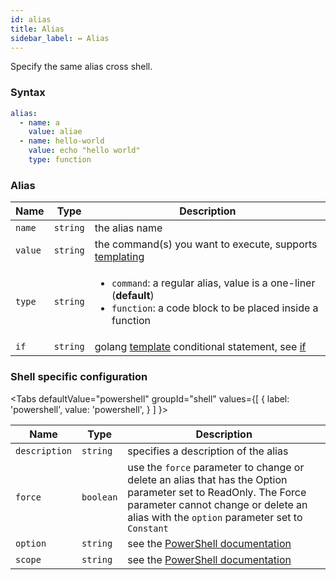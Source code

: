 ```yaml
---
id: alias
title: Alias
sidebar_label: ↔️ Alias
---
```


Specify the same alias cross shell.

### Syntax

```yaml
alias:
  - name: a
    value: aliae
  - name: hello-world
    value: echo "hello world"
    type: function
```

### Alias

| Name    | Type     | Description                                                                                                                                       |
| ------- | -------- | ------------------------------------------------------------------------------------------------------------------------------------------------- |
| `name`  | `string` | the alias name                                                                                                                                    |
| `value` | `string` | the command(s) you want to execute, supports [templating][templates]                                                                              |
| `type`  | `string` | <ul><li>`command`: a regular alias, value is a one-liner (**default**) </li><li>`function`: a code block to be placed inside a function</li></ul> |
| `if`    | `string` | golang [template][go-text-template] conditional statement, see [if][if]                                                                           |

### Shell specific configuration


<Tabs
  defaultValue="powershell"
  groupId="shell"
  values={[
    { label: 'powershell', value: 'powershell', }
  ]
}>

<TabItem value="powershell">

| Name          | Type      | Description                                                                                                                                                                                              |
| ------------- | --------- | -------------------------------------------------------------------------------------------------------------------------------------------------------------------------------------------------------- |
| `description` | `string`  | specifies a description of the alias                                                                                                                                                                     |
| `force`       | `boolean` | use the `force` parameter to change or delete an alias that has the Option parameter set to ReadOnly. The Force parameter cannot change or delete an alias with the `option` parameter set to `Constant` |
| `option`      | `string`  | see the [PowerShell documentation][set-alias-option]                                                                                                                                                     |
| `scope`       | `string`  | see the [PowerShell documentation][set-scope-option]                                                                                                                                                     |

</TabItem>
</Tabs>

[go-text-template]: https://golang.org/pkg/text/template/
[if]: if.mdx
[set-alias-option]: https://learn.microsoft.com/en-us/powershell/module/microsoft.powershell.utility/set-alias?view=powershell-7.3#-option
[set-scope-option]: https://learn.microsoft.com/en-us/powershell/module/microsoft.powershell.utility/set-alias?view=powershell-7.3#-scope
[templates]: templates.mdx
